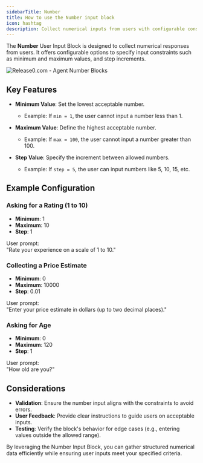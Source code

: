 ```yaml
---
sidebarTitle: Number
title: How to use the Number input block
icon: hashtag
description: Collect numerical inputs from users with configurable constraints like minimum, maximum, and step values. Ideal for ratings, estimates, and age inputs in your chatbot agent.
---
```


The **Number** User Input Block is designed to collect numerical responses from users. It offers configurable options to specify input constraints such as minimum and maximum values, and step increments.

<Frame style={{ maxWidth: '600px' }}>
  <img src="/images/blocks/inputs/input-number.png" alt="Release0.com - Agent Number Blocks" />
</Frame>

## Key Features

- **Minimum Value**: Set the lowest acceptable number.  
  - Example: If `min = 1`, the user cannot input a number less than 1.

- **Maximum Value**: Define the highest acceptable number.  
  - Example: If `max = 100`, the user cannot input a number greater than 100.

- **Step Value**: Specify the increment between allowed numbers.  
  - Example: If `step = 5`, the user can input numbers like 5, 10, 15, etc.

## Example Configuration

### Asking for a Rating (1 to 10)
- **Minimum**: 1  
- **Maximum**: 10  
- **Step**: 1  

User prompt:  
"Rate your experience on a scale of 1 to 10."

### Collecting a Price Estimate
- **Minimum**: 0  
- **Maximum**: 10000  
- **Step**: 0.01  

User prompt:  
"Enter your price estimate in dollars (up to two decimal places)."

### Asking for Age
- **Minimum**: 0  
- **Maximum**: 120  
- **Step**: 1  

User prompt:  
"How old are you?"

## Considerations

- **Validation**: Ensure the number input aligns with the constraints to avoid errors.  
- **User Feedback**: Provide clear instructions to guide users on acceptable inputs.  
- **Testing**: Verify the block's behavior for edge cases (e.g., entering values outside the allowed range).

By leveraging the Number Input Block, you can gather structured numerical data efficiently while ensuring user inputs meet your specified criteria.
